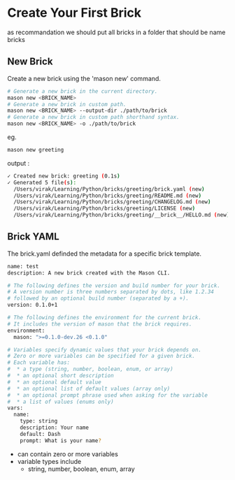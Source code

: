 # Create Your First Brick

as recommandation we should put all bricks in a folder that should be name bricks

## New Brick

Create a new brick using the 'mason new' command.

```sh
# Generate a new brick in the current directory.
mason new <BRICK_NAME>
# Generate a new brick in custom path.
mason new <BRICK_NAME> --output-dir ./path/to/brick
# Generate a new brick in custom path shorthand syntax.
mason new <BRICK_NAME> -o ./path/to/brick
```

eg.
```sh
mason new greeting
```
output :
```sh
✓ Created new brick: greeting (0.1s)
✓ Generated 5 file(s):
  /Users/virak/Learning/Python/bricks/greeting/brick.yaml (new)
  /Users/virak/Learning/Python/bricks/greeting/README.md (new)
  /Users/virak/Learning/Python/bricks/greeting/CHANGELOG.md (new)
  /Users/virak/Learning/Python/bricks/greeting/LICENSE (new)
  /Users/virak/Learning/Python/bricks/greeting/__brick__/HELLO.md (new)
```



## Brick YAML
The brick.yaml definded the metadata for a specific brick template.

```sh
name: test
description: A new brick created with the Mason CLI.

# The following defines the version and build number for your brick.
# A version number is three numbers separated by dots, like 1.2.34
# followed by an optional build number (separated by a +).
version: 0.1.0+1

# The following defines the environment for the current brick.
# It includes the version of mason that the brick requires.
environment:
  mason: ">=0.1.0-dev.26 <0.1.0"

# Variables specify dynamic values that your brick depends on.
# Zero or more variables can be specified for a given brick.
# Each variable has:
#  * a type (string, number, boolean, enum, or array)
#  * an optional short description
#  * an optional default value
#  * an optional list of default values (array only)
#  * an optional prompt phrase used when asking for the variable
#  * a list of values (enums only)
vars:
  name:
    type: string
    description: Your name
    default: Dash
    prompt: What is your name?
```

- can contain zero or more variables
- variable types include 
  - string, number, boolean, enum, array
